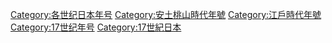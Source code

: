 [[Category:各世纪日本年号|Category:各世纪日本年号]]
[[Category:安土桃山時代年號|Category:安土桃山時代年號]]
[[Category:江戶時代年號|Category:江戶時代年號]]
[[Category:17世纪年号|Category:17世纪年号]]
[[Category:17世紀日本|Category:17世紀日本]]